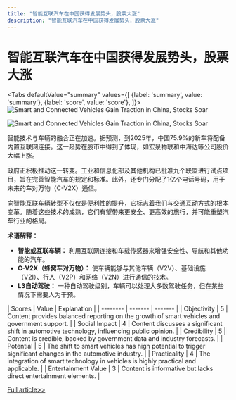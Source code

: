 ```yaml
---
title: "智能互联汽车在中国获得发展势头，股票大涨"
description: "智能互联汽车在中国获得发展势头，股票大涨"
---
```



# 智能互联汽车在中国获得发展势头，股票大涨


<Tabs
	defaultValue="summary"
	values={[
	{label: 'summary', value: 'summary'},
	{label: 'score', value: 'score'},
]}>
<TabItem value="summary">
<img
  src="https://image.informedainews.com/2024/06/06/AI-QRu-1717673900-0.jpg"
  alt="Smart and Connected Vehicles Gain Traction in China, Stocks Soar"
/>

<img
  src="https://image.informedainews.com/2024/06/06/AI-tYP-1717673900-1.jpg"
  alt="Smart and Connected Vehicles Gain Traction in China, Stocks Soar"
/>



智能技术与车辆的融合正在加速。据预测，到2025年，中国75.9%的新车将配备内置互联网连接。这一趋势在股市中得到了体现，如宏泉物联和中海达等公司股价大幅上涨。

政府正积极推动这一转变。工业和信息化部及其他机构已批准九个联盟进行试点项目，旨在完善智能汽车的规定和标准。此外，还专门分配了1亿个电话号码，用于未来的车对万物（C-V2X）通信。

向智能互联车辆转型不仅仅是便利性的提升，它标志着我们与交通互动方式的根本变革。随着这些技术的成熟，它们有望带来更安全、更高效的旅行，并可能重塑汽车行业的格局。

**术语解释：**

- **智能或互联车辆：** 利用互联网连接和车载传感器来增强安全性、导航和其他功能的汽车。
- **C-V2X（蜂窝车对万物）：** 使车辆能够与其他车辆（V2V）、基础设施（V2I）、行人（V2P）和网络（V2N）进行通信的技术。
- **L3自动驾驶：** 一种自动驾驶级别，车辆可以处理大多数驾驶任务，但在某些情况下需要人为干预。
</TabItem>
<TabItem value="score">
	| Scores     | Value   | Explanation |
	| -------- | ------- | ------- |
	| Objectivity  | 5    | Content provides balanced reporting on the growth of smart vehicles and government support.    |
	| Social Impact | 4     | Content discusses a significant shift in automotive technology, influencing public opinion.    |
	| Credibility    | 5    | Content is credible, backed by government data and industry forecasts.    |
	| Potential    | 5    | The shift to smart vehicles has high potential to trigger significant changes in the automotive industry.    |
	| Practicality    | 4    | The integration of smart technology in vehicles is highly practical and applicable.    |
	| Entertainment Value    | 3    | Content is informative but lacks direct entertainment elements.    |
</TabItem>
</Tabs>

[Full article>>](https://www.yicai.com/news/102138209.html)
